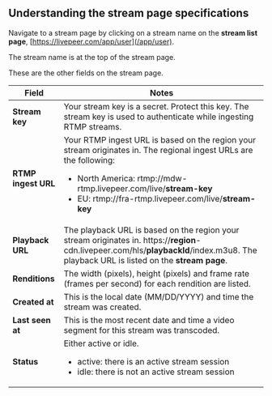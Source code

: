 
<DocsLayout>


## Understanding the stream page specifications

Navigate to a stream page by clicking on a stream name on the **stream list
page**, [https://livepeer.com/app/user](/app/user).

The stream name is at the top of the stream page.

These are the other fields on the stream page.

| Field               | Notes                                                                                                                                                                                                                                                                                       |
| ------------------- | ------------------------------------------------------------------------------------------------------------------------------------------------------------------------------------------------------------------------------------------------------------------------------------------- |
| **Stream key**      | Your stream key is a secret. Protect this key. The stream key is used to authenticate while ingesting RTMP streams.                                                                                                                                                                         |
| **RTMP ingest URL** | Your RTMP ingest URL is based on the region your stream originates in. The regional ingest URLs are the following: <ul><li>North America: rtmp://mdw-rtmp.livepeer.com/live/<strong>stream-key</strong></li><li>EU: rtmp://fra-rtmp.livepeer.com/live/<strong>stream-key</strong></li></ul> |
| **Playback URL**    | The playback URL is based on the region your stream originates in. https://<strong>region</strong>-cdn.livepeer.com/hls/<strong>playbackId</strong>/index.m3u8. The playback URL is listed on the <strong>stream page</strong>.                                                             |
| **Renditions**      | The width (pixels), height (pixels) and frame rate (frames per second) for each rendition are listed.                                                                                                                                                                                       |
| **Created at**      | This is the local date (MM/DD/YYYY) and time the stream was created.                                                                                                                                                                                                                        |
| **Last seen at**    | This is the most recent date and time a video segment for this stream was transcoded.                                                                                                                                                                                                       |
| **Status**          | Either active or idle. <ul><li>active: there is an active stream session</li><li>idle: there is not an active stream session</li></ul>                                                                                                                                                      |

</DocsLayout>

